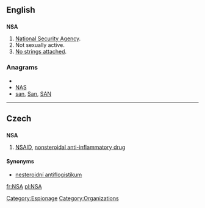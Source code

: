 {{also|-nsa|-nsä}}
==English==

==={{initialism}}===
'''NSA'''

# [[w:National Security Agency|National Security Agency]].
# Not sexually active.
# [[no strings attached|No strings attached]].

===Anagrams===
* {{alphagram|[[ans.#English|ans.]]}} 
* [[NAS#English|NAS]]
* [[san#English|san]], [[San#English|San]], [[SAN#English|SAN]]

[[Category:Espionage]]

----

==Czech==

==={{acronym|Czech}}===
'''NSA'''

# [[NSAID]], [[nonsteroidal anti-inflammatory drug]]

====Synonyms====
* [[nesteroidní antiflogistikum]] {{n}}

[[Category:Organizations]]

[[fr:NSA]]
[[pl:NSA]]